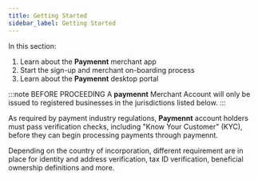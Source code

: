 ```yaml
---
title: Getting Started
sidebar_label: Getting Started
---
```



In this section:

1. Learn about the **Paymennt** merchant app
2. Start the sign-up and merchant on-boarding process
3. Learn about the **Paymennt** desktop portal

:::note BEFORE PROCEEDING
A **paymennt** Merchant Account will only be issued to registered businesses in the jurisdictions listed below.
:::

As required by payment industry regulations, **Paymennt** account holders must pass verification checks, including "Know Your Customer" (KYC), before they can begin processing payments through paymennt.

Depending on the country of incorporation, different requirement are in place for identity and address verification, tax ID verification, beneficial ownership definitions and more.